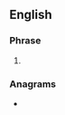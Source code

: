 {{also|iaw}}
==English==

===Phrase===
{{en-phrase}}

# {{initialism of|en|in [[accordance]] with}}

===Anagrams===
* {{anagrams|en|a=aiw|WAI|WIA|wai}}
